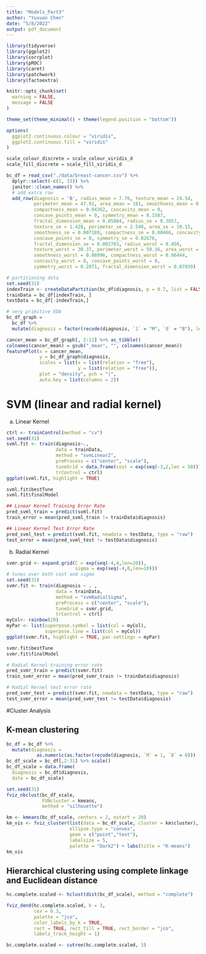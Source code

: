 ```yaml
---
title: "Models_Part3"
author: "Yuxuan Chen"
date: "5/8/2022"
output: pdf_document
---
```


```r
library(tidyverse)
library(ggplot2)
library(corrplot)
library(pROC)
library(caret)
library(patchwork)
library(factoextra)

knitr::opts_chunk$set(
  warning = FALSE,
  message = FALSE
)

theme_set(theme_minimal() + theme(legend.position = "bottom"))

options(
  ggplot2.continuous.colour = "viridis",
  ggplot2.continuous.fill = "viridis"
)

scale_colour_discrete = scale_colour_viridis_d
scale_fill_discrete = scale_fill_viridis_d
```

```r
bc_df = read_csv("./data/breast-cancer.csv") %>% 
  dplyr::select(-c(1, 33)) %>% 
  janitor::clean_names() %>% 
  # add extra row
  add_row(diagnosis = 'B', radius_mean = 7.76, texture_mean = 24.54,
          perimeter_mean = 47.92, area_mean = 181, smoothness_mean = 0.05263,
          compactness_mean = 0.04362, concavity_mean = 0, 
          concave_points_mean = 0, symmetry_mean = 0.1587,
          fractal_dimension_mean = 0.05884, radius_se = 0.3857, 
          texture_se = 1.428, perimeter_se = 2.548, area_se = 19.15,
          smoothness_se = 0.007189, compactness_se = 0.00466, concavity_se = 0,
          concave_points_se = 0, symmetry_se = 0.02676, 
          fractal_dimension_se = 0.002783, radius_worst = 9.456, 
          texture_worst = 30.37, perimeter_worst = 59.16, area_worst = 268.6,
          smoothness_worst = 0.08996, compactness_worst = 0.06444,
          concavity_worst = 0, concave_points_worst = 0, 
          symmetry_worst = 0.2871, fractal_dimension_worst = 0.07039)
```

```r
# partitioning data
set.seed(31)
indexTrain <- createDataPartition(bc_df$diagnosis, p = 0.7, list = FALSE)
trainData = bc_df[indexTrain, ]
testData = bc_df[-indexTrain,]
```

```r
# very primitive EDA
bc_df_graph = 
  bc_df %>% 
  mutate(diagnosis = factor(recode(diagnosis, `1` = "M", `0` = "B"), level = c("B", "M")))

cancer_mean = bc_df_graph[, 2:11] %>% as_tibble() 
colnames(cancer_mean) = gsub("_mean", "", colnames(cancer_mean))
featurePlot(x = cancer_mean,
            y = bc_df_graph$diagnosis,
            scales = list(x = list(relation = "free"),
                          y = list(relation = "free")),
            plot = "density", pch = "|",
            auto.key = list(columns = 2))
```

# SVM (linear and radial kernel)

a) Linear Kernel

```r
ctrl <- trainControl(method = "cv")
set.seed(31)
svml.fit <- train(diagnosis~., 
                  data = trainData, 
                  method = "svmLinear2",
                  preProcess = c("center", "scale"),
                  tuneGrid = data.frame(cost = exp(seq(-3,2,len = 50))),
                  trControl = ctrl)
ggplot(svml.fit, highlight = TRUE)
```

```r
svml.fit$bestTune
svml.fit$finalModel
```

```r
## Linear Kernel Training Error Rate
pred_svml_train = predict(svml.fit)
train_error = mean(pred_svml_train != trainData$diagnosis)

## Linear Kernel Test Error Rate
pred_svml_test = predict(svml.fit, newdata = testData, type = "raw")
test_error = mean(pred_svml_test != testData$diagnosis)
```

b) Radial Kernel
```r
svmr.grid <- expand.grid(C = exp(seq(-4,4,len=20)),
                         sigma = exp(seq(-4,0,len=10)))
# tunes over both cost and sigma
set.seed(31)
svmr.fit <- train(diagnosis ~ . ,
                  data = trainData,
                  method = "svmRadialSigma",
                  preProcess = c("center", "scale"),
                  tuneGrid = svmr.grid,
                  trControl = ctrl)
myCol<- rainbow(20)
myPar <- list(superpose.symbol = list(col = myCol),
              superpose.line = list(col = myCol))
ggplot(svmr.fit, highlight = TRUE, par.settings = myPar)
```

```r
svmr.fit$bestTune
svmr.fit$finalModel
```

```r
# Radial Kernel training error rate
pred_svmr_train = predict(svmr.fit)
train_svmr_error = mean(pred_svmr_train != trainData$diagnosis)

# Radial Kernel test error rate
pred_svmr_test = predict(svmr.fit, newdata = testData, type = "raw")
test_svmr_error = mean(pred_svmr_test != testData$diagnosis)
```

#Cluster Analysis

## K-mean clustering
```r
bc_df = bc_df %>% 
  mutate(diagnosis = 
           as.numeric(as.factor(recode(diagnosis, `M` = 1, `B` = 0))) - 1)
bc_df_scale = bc_df[,2:31] %>% scale()
bc_df_scale = data.frame(
  diagnosis = bc_df$diagnosis,
  data = bc_df_scale)

set.seed(31)
fviz_nbclust(bc_df_scale,
             FUNcluster = kmeans,
             method = "silhouette")

km <- kmeans(bc_df_scale, centers = 2, nstart = 20)
km_vis <- fviz_cluster(list(data = bc_df_scale, cluster = km$cluster), 
                       ellipse.type = "convex", 
                       geom = c("point","text"),
                       labelsize = 5, 
                       palette = "Dark2") + labs(title = "K-means") 
km_vis
```

## Hierarchical clustering using complete linkage and Euclidean distance

```r
hc.complete.scaled <- hclust(dist(bc_df_scale), method = "complete")

fviz_dend(hc.complete.scaled, k = 3,        
          cex = 0.3, 
          palette = "jco", 
          color_labels_by_k = TRUE,
          rect = TRUE, rect_fill = TRUE, rect_border = "jco",
          labels_track_height = 1)

bc.complete.scaled <- cutree(hc.complete.scaled, 3)

```

